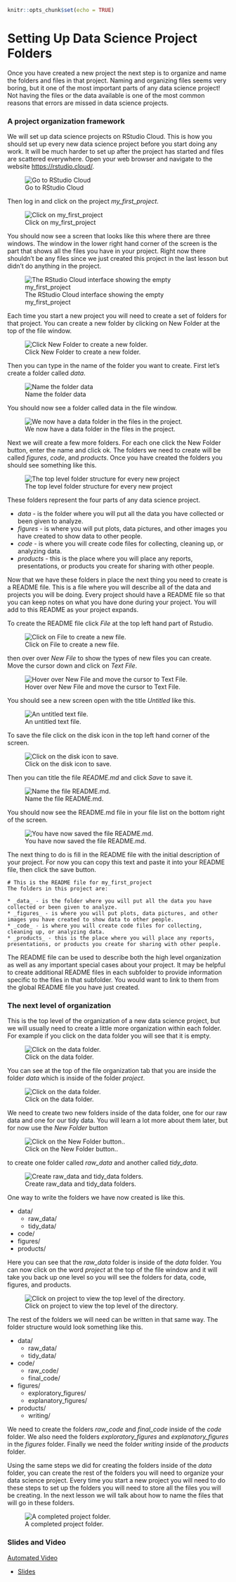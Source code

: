 

```r
knitr::opts_chunk$set(echo = TRUE)
```
# Setting Up Data Science Project Folders

Once you have created a new project the next step is to organize and name the folders and files in that project. Naming and organizing files seems very boring, but it one of the most important parts of any data science project! Not having the files or the data available is one of the most common reasons that errors are missed in data science projects.


### A project organization framework

We will set up data science projects on RStudio Cloud. This is how you should set up every new data science project before you start doing any work. It will be much harder to set up after the project has started and files are scattered everywhere.  Open your web browser and navigate to the website [https://rstudio.cloud/](https://rstudio.cloud/).


![Go to RStudio Cloud](https://docs.google.com/presentation/d/1jNeIkKjyVenNF5AEqNpspnLuKXSiXbg-I6VC_uy-b70/export/png?id=1jNeIkKjyVenNF5AEqNpspnLuKXSiXbg-I6VC_uy-b70&pageid=g313ecd4576_0_79)


Then log in and click on the project *my_first_project*.


![Click on my_first_project](https://docs.google.com/presentation/d/1jNeIkKjyVenNF5AEqNpspnLuKXSiXbg-I6VC_uy-b70/export/png?id=1jNeIkKjyVenNF5AEqNpspnLuKXSiXbg-I6VC_uy-b70&pageid=g313ecd4576_0_2)



You should now see a screen that looks like this where there are three windows. The window in the lower right hand corner of the screen is the part that shows all the files you have in your project. Right now there shouldn't be any files since we just created this project in the last lesson but didn't do anything in the project.


![The RStudio Cloud interface showing the empty my_first_project](https://docs.google.com/presentation/d/1jNeIkKjyVenNF5AEqNpspnLuKXSiXbg-I6VC_uy-b70/export/png?id=1jNeIkKjyVenNF5AEqNpspnLuKXSiXbg-I6VC_uy-b70&pageid=g313ecd4576_0_155)



Each time you start a new project you will need to create a set of folders for that project. You can create a new folder by clicking on New Folder at the top of the file window.


![Click New Folder to create a new folder.](https://docs.google.com/presentation/d/1jNeIkKjyVenNF5AEqNpspnLuKXSiXbg-I6VC_uy-b70/export/png?id=1jNeIkKjyVenNF5AEqNpspnLuKXSiXbg-I6VC_uy-b70&pageid=g313ecd4576_0_161)


Then you can type in the name of the folder you want to create. First let's create a folder called _data_.


![Name the folder data](https://docs.google.com/presentation/d/1jNeIkKjyVenNF5AEqNpspnLuKXSiXbg-I6VC_uy-b70/export/png?id=1jNeIkKjyVenNF5AEqNpspnLuKXSiXbg-I6VC_uy-b70&pageid=g313ecd4576_0_168)


You should now see a folder called data in the file window.



![We now have a data folder in the files in the project.](https://docs.google.com/presentation/d/1jNeIkKjyVenNF5AEqNpspnLuKXSiXbg-I6VC_uy-b70/export/png?id=1jNeIkKjyVenNF5AEqNpspnLuKXSiXbg-I6VC_uy-b70&pageid=g313ecd4576_0_173)

Next we will create a few more folders. For each one click the New Folder button, enter the name and click ok. The folders we need to create will be called *figures*, *code*, and *products*. Once you have created the folders you should see something like this.


![The top level folder structure for every new project](https://docs.google.com/presentation/d/1jNeIkKjyVenNF5AEqNpspnLuKXSiXbg-I6VC_uy-b70/export/png?id=1jNeIkKjyVenNF5AEqNpspnLuKXSiXbg-I6VC_uy-b70&pageid=g313ecd4576_0_184)


These folders represent the four parts of any data science project.

* _data_ - is the folder where you will put all the data you have collected or been given to analyze.
* _figures_ - is where you will put plots, data pictures, and other images you have created to show data to other people.
* _code_ - is where you will create code files for collecting, cleaning up, or analyzing data.
* _products_ - this is the place where you will place any reports, presentations, or products you create for sharing with other people.

Now that we have these folders in place the next thing you need to create is a README file. This is a file where you will describe all of the data and projects you will be doing. Every project should have a README file so that you can keep notes on what you have done during your project. You will add to this README as your project expands.

To create the README file click _File_ at the top left hand part of Rstudio.


![Click on File to create a new file.](https://docs.google.com/presentation/d/1jNeIkKjyVenNF5AEqNpspnLuKXSiXbg-I6VC_uy-b70/export/png?id=1jNeIkKjyVenNF5AEqNpspnLuKXSiXbg-I6VC_uy-b70&pageid=g313ecd4576_0_190)

then over over _New File_ to show the types of new files you can create. Move the cursor down and click on _Text File_.


![Hover over New File and move the cursor to Text File.](https://docs.google.com/presentation/d/1jNeIkKjyVenNF5AEqNpspnLuKXSiXbg-I6VC_uy-b70/export/png?id=1jNeIkKjyVenNF5AEqNpspnLuKXSiXbg-I6VC_uy-b70&pageid=g313ecd4576_0_190)


You should see a new screen open with the title _Untitled_ like this.


![An untitled text file.](https://docs.google.com/presentation/d/1jNeIkKjyVenNF5AEqNpspnLuKXSiXbg-I6VC_uy-b70/export/png?id=1jNeIkKjyVenNF5AEqNpspnLuKXSiXbg-I6VC_uy-b70&pageid=g313ecd4576_0_202)



To save the file click on the disk icon in the top left hand corner of the screen.


![Click on the disk icon to save. ](https://docs.google.com/presentation/d/1jNeIkKjyVenNF5AEqNpspnLuKXSiXbg-I6VC_uy-b70/export/png?id=1jNeIkKjyVenNF5AEqNpspnLuKXSiXbg-I6VC_uy-b70&pageid=g313ecd4576_0_208)

Then you can title the file _README.md_ and click _Save_ to save it.

![Name the file README.md. ](https://docs.google.com/presentation/d/1jNeIkKjyVenNF5AEqNpspnLuKXSiXbg-I6VC_uy-b70/export/png?id=1jNeIkKjyVenNF5AEqNpspnLuKXSiXbg-I6VC_uy-b70&pageid=g313ecd4576_0_214)


You should now see the README.md file in your file list on the bottom right of the screen.


![You have now saved the file README.md. ](https://docs.google.com/presentation/d/1jNeIkKjyVenNF5AEqNpspnLuKXSiXbg-I6VC_uy-b70/export/png?id=1jNeIkKjyVenNF5AEqNpspnLuKXSiXbg-I6VC_uy-b70&pageid=g313ecd4576_0_219)


The next thing to do is fill in the README file with the initial description of your project. For now you can copy this text and paste it into your README file, then click the save button.  

```text
# This is the README file for my_first_project
The folders in this project are:

* _data_ - is the folder where you will put all the data you have collected or been given to analyze.
* _figures_ - is where you will put plots, data pictures, and other images you have created to show data to other people.
* _code_ - is where you will create code files for collecting, cleaning up, or analyzing data.
* _products_ - this is the place where you will place any reports, presentations, or products you create for sharing with other people.
```

The README file can be used to describe both the high level organization as well as any important special cases about your project. It may be helpful to create additional README files in each subfolder to provide information specific to the files in that subfolder. You would want to link to them from the global README file you have just created.


### The next level of organization

This is the top level of the organization of a new data science project, but we will usually need to create a little more organization within each folder. For example if you click on the data folder you will see that it is empty.


![Click on the data folder. ](https://docs.google.com/presentation/d/1jNeIkKjyVenNF5AEqNpspnLuKXSiXbg-I6VC_uy-b70/export/png?id=1jNeIkKjyVenNF5AEqNpspnLuKXSiXbg-I6VC_uy-b70&pageid=g313ecd4576_0_224)


You can see at the top of the file organization tab that you are inside the folder *data* which is inside of the folder *project*.


![Click on the data folder. ](https://docs.google.com/presentation/d/1jNeIkKjyVenNF5AEqNpspnLuKXSiXbg-I6VC_uy-b70/export/png?id=1jNeIkKjyVenNF5AEqNpspnLuKXSiXbg-I6VC_uy-b70&pageid=g313fb888ea_0_1)


We need to create two new folders inside of the data folder, one for our raw data and one for our tidy data. You will learn a lot more about them later, but for now use the *New Folder* button


![Click on the New Folder button.. ](https://docs.google.com/presentation/d/1jNeIkKjyVenNF5AEqNpspnLuKXSiXbg-I6VC_uy-b70/export/png?id=1jNeIkKjyVenNF5AEqNpspnLuKXSiXbg-I6VC_uy-b70&pageid=g313fb888ea_0_14)


to create one folder called *raw_data* and another called *tidy_data*.


![Create raw_data and tidy_data folders. ](https://docs.google.com/presentation/d/1jNeIkKjyVenNF5AEqNpspnLuKXSiXbg-I6VC_uy-b70/export/png?id=1jNeIkKjyVenNF5AEqNpspnLuKXSiXbg-I6VC_uy-b70&pageid=g313fb888ea_0_8)


One way to write the folders we have now created is like this.

* data/
  * raw_data/
  * tidy_data/
* code/
* figures/
* products/

Here you can see that the *raw_data* folder is inside of the *data* folder. You can now click on the word *project* at the top of the file window and it will take you back up one level so you will see the folders for data, code, figures, and products.


![Click on project to view the top level of the directory. ](https://docs.google.com/presentation/d/1jNeIkKjyVenNF5AEqNpspnLuKXSiXbg-I6VC_uy-b70/export/png?id=1jNeIkKjyVenNF5AEqNpspnLuKXSiXbg-I6VC_uy-b70&pageid=g313fb888ea_0_20)



The rest of the folders we will need can be written in that same way. The folder structure would look something like this.

* data/
  * raw_data/
  * tidy_data/
* code/
  * raw_code/
  * final_code/
* figures/
  * exploratory_figures/
  * explanatory_figures/
* products/
  * writing/

We need to create the folders *raw_code* and *final_code* inside of the *code* folder. We also need the folders *exploratory_figures* and *explanatory_figures* in the *figures* folder. Finally we need the folder *writing* inside of the *products* folder.

Using the same steps we did for creating the folders inside of the *data* folder, you can create the rest of the folders you will need to organize your data science project. Every time you start a new project you will need to do these steps to set up the folders you will need to store all the files you will be creating. In the next lesson we will talk about how to name the files that will go in these folders.


![A completed project folder. ](https://docs.google.com/presentation/d/1jNeIkKjyVenNF5AEqNpspnLuKXSiXbg-I6VC_uy-b70/export/png?id=1jNeIkKjyVenNF5AEqNpspnLuKXSiXbg-I6VC_uy-b70&pageid=g313fb888ea_0_31)


### Slides and Video

[Automated Video](https://youtu.be/cELGFJ1n3Vk)

* [Slides](https://docs.google.com/presentation/d/1jNeIkKjyVenNF5AEqNpspnLuKXSiXbg-I6VC_uy-b70/edit?usp=sharing)
